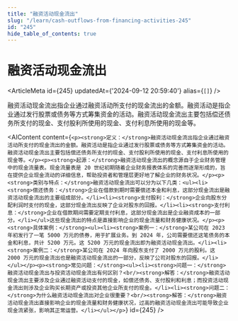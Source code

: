 ```yaml
---
title: "融资活动现金流出"
slug: "/learn/cash-outflows-from-financing-activities-245"
id: "245"
hide_table_of_contents: true
---
```



# 融资活动现金流出

<ArticleMeta id={245} updatedAt={'2024-09-12 20:59:40'} alias={`[]`} />
<div className='border-solid border-b border-t-0 my-4 border-[var(--ifm-color-gray-300)]' />

融资活动现金流出指企业通过融资活动所支付的现金流出的金额。融资活动是指企业通过发行股票或债务等方式筹集资金的活动。融资活动现金流出主要包括偿还债务所支付的现金、支付股利所使用的现金、支付利息所使用的现金等。

<AIContent content={`<p><strong>定义：</strong>融资活动现金流出指企业通过融资活动所支付的现金流出的金额。融资活动是指企业通过发行股票或债务等方式筹集资金的活动。融资活动现金流出主要包括偿还债务所支付的现金、支付股利所使用的现金、支付利息所使用的现金等。</p><p><strong>起源：</strong>融资活动现金流出的概念源自于企业财务管理中的现金流量表。现金流量表是 20 世纪初期随着企业财务报表体系的完善而逐渐形成的，旨在提供企业现金流动的详细信息，帮助投资者和管理层更好地了解企业的财务状况。</p><p><strong>类别与特点：</strong>融资活动现金流出可以分为以下几类：<ul><li><strong>偿还债务：</strong>企业在借款到期时需要偿还本金和利息，这部分现金流出是融资活动现金流出的主要组成部分。</li><li><strong>支付股利：</strong>企业向股东分配利润时支付的现金，这部分现金流出反映了企业对股东的回报。</li><li><strong>支付利息：</strong>企业在借款期间需要定期支付利息，这部分现金流出是企业融资成本的一部分。</li></ul>这些现金流出的特点是直接影响企业的现金流量和财务健康状况。</p><p><strong>具体案例：</strong><ul><li><strong>案例一：</strong>某公司在 2023 年初发行了一笔 5000 万元的债券，用于扩展业务。到 2024 年，公司需要偿还这笔债务的本金和利息，共计 5200 万元。这 5200 万元的现金流出即为融资活动现金流出。</li><li><strong>案例二：</strong>某公司在 2024 年向股东支付了 2000 万元的股利。这 2000 万元的现金流出也是融资活动现金流出的一部分，反映了公司对股东的回报。</li></ul></p><p><strong>常见问题：</strong><ul><li><strong>问题一：</strong>融资活动现金流出与投资活动现金流出有何区别？<br/><strong>解答：</strong>融资活动现金流出主要涉及企业通过融资活动支付的现金，如偿还债务、支付股利和利息；而投资活动现金流出则涉及企业购买长期资产或投资其他企业所支付的现金。</li><li><strong>问题二：</strong>为什么融资活动现金流出对企业很重要？<br/><strong>解答：</strong>融资活动现金流出直接影响企业的现金流量和财务健康状况，过高的融资活动现金流出可能导致企业现金流紧张，影响其正常运营。</li></ul></p>`} id={245} />
